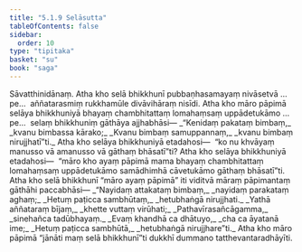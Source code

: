 ```yaml
---
title: "5.1.9 Selāsutta"
tableOfContents: false
sidebar:
  order: 10
type: "tipitaka"
basket: "su"
book: "saga"
---
```



<DynamicBreadcrumb />

<Division number="170" book="saga" bookNo="12" page="135">

<Paragraph number="990" book="saga">
Sāvatthinidānaṃ. Atha kho selā bhikkhunī pubbaṇhasamayaṃ nivāsetvā …pe…  aññatarasmiṃ rukkhamūle divāvihāraṃ nisīdi. Atha kho māro pāpimā selāya bhikkhuniyā bhayaṃ chambhitattaṃ lomahaṃsaṃ uppādetukāmo …pe…  selaṃ bhikkhuniṃ gāthāya ajjhabhāsi—
</Paragraph>

<Paragraph number="991" type="verses" book="saga">
_“Kenidaṃ pakataṃ bimbaṃ,_  
_kvanu bimbassa kārako;_  
_Kvanu bimbaṃ samuppannaṃ,_  
_kvanu bimbaṃ nirujjhatī”ti._  

</Paragraph>

<Paragraph number="992" book="saga">
Atha kho selāya bhikkhuniyā etadahosi—  “ko nu khvāyaṃ manusso vā amanusso vā gāthaṃ bhāsatī”ti? Atha kho selāya bhikkhuniyā etadahosi—  “māro kho ayaṃ pāpimā mama bhayaṃ chambhitattaṃ lomahaṃsaṃ uppādetukāmo samādhimhā cāvetukāmo gāthaṃ bhāsatī”ti. Atha kho selā bhikkhunī “māro ayaṃ pāpimā” iti viditvā māraṃ pāpimantaṃ gāthāhi paccabhāsi—
</Paragraph>

<Paragraph number="993" type="verses" book="saga">
_“Nayidaṃ attakataṃ bimbaṃ,_  
_nayidaṃ parakataṃ aghaṃ;_  
_Hetuṃ paṭicca sambhūtaṃ,_  
_hetubhaṅgā nirujjhati._  

</Paragraph>

<Paragraph number="994" type="verses" book="saga">
_Yathā aññataraṃ bījaṃ,_  
_khette vuttaṃ virūhati;_  
_Pathavīrasañcāgamma,_  
_sinehañca tadūbhayaṃ._  

</Paragraph>

<Paragraph number="995" type="verses" book="saga">
_Evaṃ khandhā ca dhātuyo,_  
_cha ca āyatanā ime;_  
_Hetuṃ paṭicca sambhūtā,_  
_hetubhaṅgā nirujjhare”ti._  

</Paragraph>

<Paragraph number="996" book="saga">
Atha kho māro pāpimā “jānāti maṃ selā bhikkhunī”ti dukkhī dummano tatthevantaradhāyīti.
</Paragraph>
</Division>